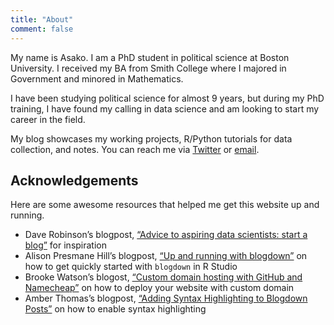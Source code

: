 ```yaml
---
title: "About"
comment: false
---
```


My name is Asako. I am a PhD student in political science at Boston University. I received my BA from Smith College where I majored in Government and minored in Mathematics. 

I have been studying political science for almost 9 years, but during my PhD training, I have found my calling in data science and am looking to start my career in the field. 

My blog showcases my working projects, R/Python tutorials for data collection, and notes. You can reach me via
[Twitter](https://twitter.com/asak0mikami) or [email](mailto:asakomikami@gmail.com).

## Acknowledgements

Here are some awesome resources that helped me get this website up and running. 

- Dave Robinson's blogpost, ["Advice to aspiring data scientists: start a blog"](http://varianceexplained.org/r/start-blog/) for inspiration
- Alison Presmane Hill's blogpost, ["Up and running with blogdown"](https://alison.rbind.io/post/up-and-running-with-blogdown/) on how to get quickly started with `blogdown` in R Studio
- Brooke Watson's blogost, ["Custom domain hosting with GitHub and Namecheap"](https://blog.brooke.science/posts/custom-domain-hosting-with-github-and-namecheap/) on how to deploy your website with custom domain 
- Amber Thomas's blogpost, ["Adding Syntax Highlighting to Blogdown Posts"](https://amber.rbind.io/2017/11/15/syntaxhighlighting/) on how to enable syntax highlighting


